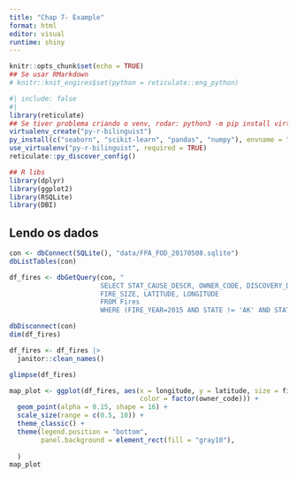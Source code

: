 ```yaml
---
title: "Chap 7- Example"
format: html
editor: visual
runtime: shiny
---
```


```r
knitr::opts_chunk$set(echo = TRUE)
## Se usar RMarkdown
# knitr::knit_engires$set(python = reticulate::eng_python)
```
```r
#| include: false
#| 
library(reticulate)
## Se tiver problema criando o venv, rodar: python3 -m pip install virtualenv
virtualenv_create("py-r-bilinguist")
py_install(c("seaborn", "scikit-learn", "pandas", "numpy"), envname = "py-r-bilinguist")
use_virtualenv("py-r-bilinguist", required = TRUE)
reticulate::py_discover_config()

## R libs
library(dplyr)
library(ggplot2)
library(RSQLite)
library(DBI)
```

## Lendo os dados

```r
con <- dbConnect(SQLite(), "data/FPA_FOD_20170508.sqlite")
dbListTables(con)

df_fires <- dbGetQuery(con, "
                       SELECT STAT_CAUSE_DESCR, OWNER_CODE, DISCOVERY_DOY, 
                       FIRE_SIZE, LATITUDE, LONGITUDE
                       FROM Fires
                       WHERE (FIRE_YEAR=2015 AND STATE != 'AK' AND STATE != 'HI');")

dbDisconnect(con)
dim(df_fires)

df_fires <- df_fires |> 
  janitor::clean_names()

glimpse(df_fires)

map_plot <- ggplot(df_fires, aes(x = longitude, y = latitude, size = fire_size,
                                 color = factor(owner_code))) +
  geom_point(alpha = 0.15, shape = 16) +
  scale_size(range = c(0.5, 10)) +
  theme_classic() +
  theme(legend.position = "bottom",
        panel.background = element_rect(fill = "gray10"),
        
  )
map_plot
```

